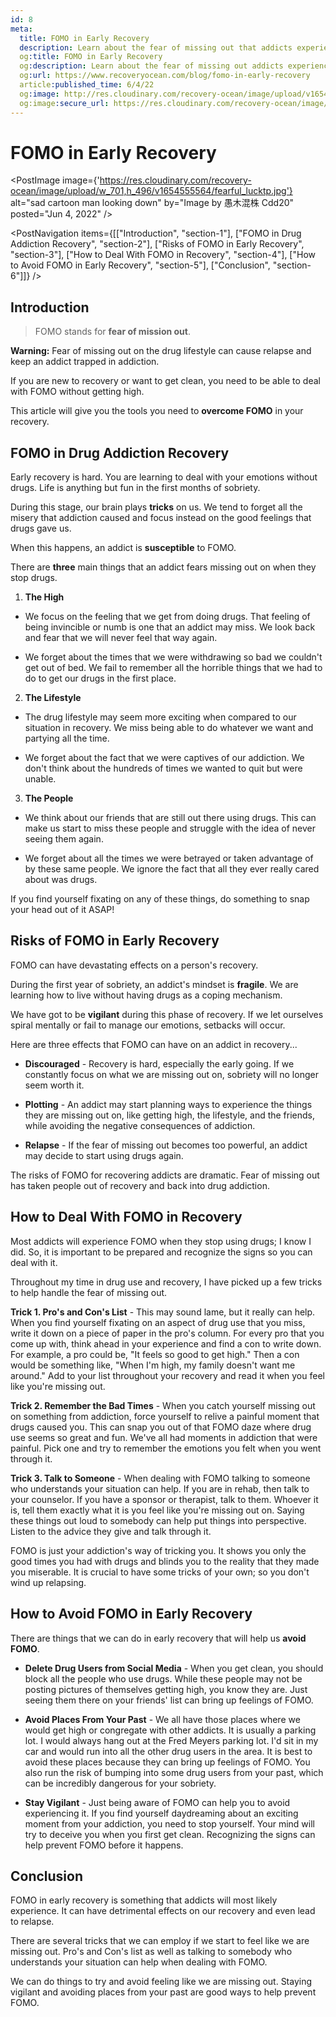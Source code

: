 ```yaml
---
id: 8
meta:
  title: FOMO in Early Recovery
  description: Learn about the fear of missing out that addicts experience when they get sober.
  og:title: FOMO in Early Recovery
  og:description: Learn about the fear of missing out addicts experience when they get sober.
  og:url: https://www.recoveryocean.com/blog/fomo-in-early-recovery
  article:published_time: 6/4/22
  og:image: http://res.cloudinary.com/recovery-ocean/image/upload/v1654555564/fearful_lucktp.jpg
  og:image:secure_url: https://res.cloudinary.com/recovery-ocean/image/upload/v1654555564/fearful_lucktp.jpg
---
```



# FOMO in Early Recovery
<PostImage image={'https://res.cloudinary.com/recovery-ocean/image/upload/w_701,h_496/v1654555564/fearful_lucktp.jpg'} alt="sad cartoon man looking down" by="Image by 愚木混株 Cdd20" posted="Jun 4, 2022" />

<PostNavigation items={[["Introduction", "section-1"], ["FOMO in Drug Addiction Recovery", "section-2"], ["Risks of FOMO in Early Recovery", "section-3"], ["How to Deal With FOMO in Recovery", "section-4"], ["How to Avoid FOMO in Early Recovery", "section-5"], ["Conclusion", "section-6"]]} />

<span id="section-1"></span>
## Introduction

>FOMO stands for **fear of mission out**.

<div className="bg-slate-100 p-2 rounded-md font-medium"><b className="text-red-500 text-xl">Warning:</b> Fear of missing out on the drug lifestyle can cause relapse and keep an addict trapped in addiction.</div>

If you are new to recovery or want to get clean, you need to be able to deal with FOMO without getting high. 

This article will give you the tools you need to **overcome FOMO** in your recovery.

<span id="section-2"></span>
## FOMO in Drug Addiction Recovery

Early recovery is hard. You are learning to deal with your emotions without drugs. Life is anything but fun in the first months of sobriety.

During this stage, our brain plays **tricks** on us. We tend to forget all the misery that addiction caused and focus instead on the good feelings that drugs gave us. 

When this happens, an addict is **susceptible** to FOMO. 

There are **three** main things that an addict fears missing out on when they stop drugs.

1. **The High** 
* We focus on the feeling that we get from doing drugs. That feeling of being invincible or numb is one that an addict may miss. We look back and fear that we will never feel that way again. 

* We forget about the times that we were withdrawing so bad we couldn't get out of bed. We fail to remember all the horrible things that we had to do to get our drugs in the first place.

2. **The Lifestyle** 

* The drug lifestyle may seem more exciting when compared to our situation in recovery. We miss being able to do whatever we want and partying all the time. 

* We forget about the fact that we were captives of our addiction. We don't think about the hundreds of times we wanted to quit but were unable.

3. **The People** 

* We think about our friends that are still out there using drugs. This can make us start to miss these people and struggle with the idea of never seeing them again.

* We forget about all the times we were betrayed or taken advantage of by these same people. We ignore the fact that all they ever really cared about was drugs.

If you find yourself fixating on any of these things, do something to snap your head out of it ASAP!

<span id="section-3"></span>
## Risks of FOMO in Early Recovery

FOMO can have devastating effects on a person's recovery.

During the first year of sobriety, an addict's mindset is **fragile**. We are learning how to live without having drugs as a coping mechanism. 

We have got to be **vigilant** during this phase of recovery. If we let ourselves spiral mentally or fail to manage our emotions, setbacks will occur.

Here are three effects that FOMO can have on an addict in recovery...

* **Discouraged** - Recovery is hard, especially the early going. If we constantly focus on what we are missing out on, sobriety will no longer seem worth it.

* **Plotting** - An addict may start planning ways to experience the things they are missing out on, like getting high, the lifestyle, and the friends, while avoiding the negative consequences of addiction. 

* **Relapse** - If the fear of missing out becomes too powerful, an addict may decide to start using drugs again. 

The risks of FOMO for recovering addicts are dramatic. Fear of missing out has taken people out of recovery and back into drug addiction. 

<span id="section-4"></span>
## How to Deal With FOMO in Recovery

Most addicts will experience FOMO when they stop using drugs; I know I did. So, it is important to be prepared and recognize the signs so you can deal with it.

Throughout my time in drug use and recovery, I have picked up a few tricks to help handle the fear of missing out.

**Trick 1. Pro's and Con's List** - This may sound lame, but it really can help. When you find yourself fixating on an aspect of drug use that you miss, write it down on a piece of paper in the pro's column. For every pro that you come up with, think ahead in your experience and find a con to write down. For example, a pro could be, "It feels so good to get high." Then a con would be something like, "When I'm high, my family doesn't want me around." Add to your list throughout your recovery and read it when you feel like you're missing out.

**Trick 2. Remember the Bad Times** - When you catch yourself missing out on something from addiction, force yourself to relive a painful moment that drugs caused you. This can snap you out of that FOMO daze where drug use seems so great and fun. We've all had moments in addiction that were painful. Pick one and try to remember the emotions you felt when you went through it. 

**Trick 3. Talk to Someone** - When dealing with FOMO talking to someone who understands your situation can help. If you are in rehab, then talk to your counselor. If you have a sponsor or therapist, talk to them. Whoever it is, tell them exactly what it is you feel like you're missing out on. Saying these things out loud to somebody can help put things into perspective. Listen to the advice they give and talk through it.

FOMO is just your addiction's way of tricking you. It shows you only the good times you had with drugs and blinds you to the reality that they made you miserable. It is crucial to have some tricks of your own; so you don't wind up relapsing.

<span id="section-5"></span>
## How to Avoid FOMO in Early Recovery

There are things that we can do in early recovery that will help us **avoid FOMO**.

* **Delete Drug Users from Social Media** - When you get clean, you should block all the people who use drugs. While these people may not be posting pictures of themselves getting high, you know they are. Just seeing them there on your friends' list can bring up feelings of FOMO. 

* **Avoid Places From Your Past** - We all have those places where we would get high or congregate with other addicts. It is usually a parking lot. I would always hang out at the Fred Meyers parking lot. I'd sit in my car and would run into all the other drug users in the area. It is best to avoid these places because they can bring up feelings of FOMO. You also run the risk of bumping into some drug users from your past, which can be incredibly dangerous for your sobriety.  

* **Stay Vigilant** - Just being aware of FOMO can help you to avoid experiencing it. If you find yourself daydreaming about an exciting moment from your addiction, you need to stop yourself. Your mind will try to deceive you when you first get clean. Recognizing the signs can help prevent FOMO before it happens.

<span id="section-6"></span>
## Conclusion

FOMO in early recovery is something that addicts will most likely experience. It can have detrimental effects on our recovery and even lead to relapse.

There are several tricks that we can employ if we start to feel like we are missing out. Pro's and Con's list as well as talking to somebody who understands your situation can help when dealing with FOMO.

We can do things to try and avoid feeling like we are missing out. Staying vigilant and avoiding places from your past are good ways to help prevent FOMO.